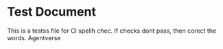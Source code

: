 # Test Document

This is a testss file for CI spellh chec. If checks dont pass, then corect the words. Agentverse
